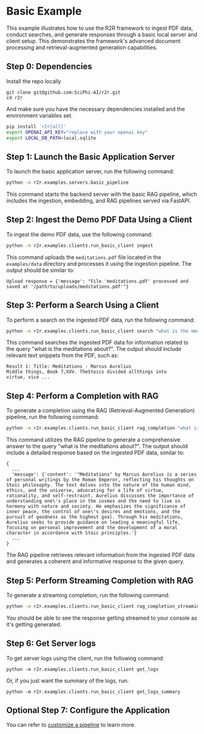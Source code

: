 # Basic Example
This example illustrates how to use the R2R framework to ingest PDF data, conduct searches, and generate responses through a basic local server and client setup. This demonstrates the framework's advanced document processing and retrieval-augmented generation capabilities.


## Step 0: Dependencies
Install the repo locally
```
git clone git@github.com:SciPhi-AI/r2r.git
cd r2r
```
And make sure you have the necessary dependencies installed and the environment variables set.
```bash
pip install 'r2r[all]'
export OPENAI_API_KEY="replace with your openai key"
export LOCAL_DB_PATH=local.sqlite
```

## Step 1: Launch the Basic Application Server

To launch the basic application server, run the following command:

```bash
python -m r2r.examples.servers.basic_pipeline
```

This command starts the backend server with the basic RAG pipeline, which includes the ingestion, embedding, and RAG pipelines served via FastAPI.

## Step 2: Ingest the Demo PDF Data Using a Client

To ingest the demo PDF data, use the following command:

```bash
python -m r2r.examples.clients.run_basic_client ingest
```

This command uploads the `meditations.pdf` file located in the `examples/data` directory and processes it using the ingestion pipeline. The output should be similar to:

```
Upload response = {'message': "File 'meditations.pdf' processed and saved at '/path/to/uploads/meditations.pdf'"}
```

## Step 3: Perform a Search Using a Client

To perform a search on the ingested PDF data, run the following command:

```bash
python -m r2r.examples.clients.run_basic_client search "what is the meditations about?"
```

This command searches the ingested PDF data for information related to the query "what is the meditations about?". The output should include relevant text snippets from the PDF, such as:

```
Result 1: Title: Meditations - Marcus Aurelius
Middle things, Book 7,XXV. TheStoics divided allthings into
virtue, vice ...
```

## Step 4: Perform a Completion with RAG

To generate a completion using the RAG (Retrieval-Augmented Generation) pipeline, run the following command:

```bash
python -m r2r.examples.clients.run_basic_client rag_completion "what is the meditations about?"
```

This command utilizes the RAG pipeline to generate a comprehensive answer to the query "what is the meditations about?". The output should include a detailed response based on the ingested PDF data, similar to:

```
{
  ...
  'message': {'content': '"Meditations" by Marcus Aurelius is a series of personal writings by the Roman Emperor, reflecting his thoughts on Stoic philosophy. The text delves into the nature of the human mind, ethics, and the universe, advocating for a life of virtue, rationality, and self-restraint. Aurelius discusses the importance of understanding one\'s place in the cosmos and the need to live in harmony with nature and society. He emphasizes the significance of inner peace, the control of one\'s desires and emotions, and the pursuit of goodness as the highest goal. Through his meditations, Aurelius seeks to provide guidance on leading a meaningful life, focusing on personal improvement and the development of a moral character in accordance with Stoic principles.'}
  ...
}
```

The RAG pipeline retrieves relevant information from the ingested PDF data and generates a coherent and informative response to the given query.

## Step 5: Perform Streaming Completion with RAG
To generate a streaming completion, run the following command:
```bash
python -m r2r.examples.clients.run_basic_client rag_completion_streaming "what is the meditations about?"
```
You should be able to see the response getting streamed to your console as it's getting generated.


## Step 6: Get Server logs
To get server logs using the client, run the following command:
```
python -m r2r.examples.clients.run_basic_client get_logs
```

Or, if you just want the summary of the logs, run:
```
python -m r2r.examples.clients.run_basic_client get_logs_summary
```


## Optional Step 7: Configure the Application
You can refer to [customize a pipeline](customize-a-pipeline.mdx) to learn more.